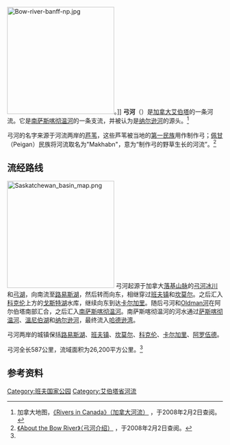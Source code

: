 {{noteTA
|1=zh-hans:艾伯塔;zh-hk:亞伯達;zh-tw:艾伯塔;
|2=zh-hans:卡尔加里;zh-hk:卡加利;zh-tw:卡加利;
|3=zh-hans:落基山脉; zh-hant:洛磯山脈; zh-cn:落基山脉; zh-tw:洛磯山脈;
}}
[[File:Bow-river-banff-np.jpg|250px]]。]] 
'''弓河'''（{{lang|en|Bow River}}）是[[加拿大|加拿大]][[艾伯塔|艾伯塔]]的一条河流。它是[[南萨斯喀彻温河|南萨斯喀彻温河]]的一条支流，并被认为是[[纳尔逊河|纳尔逊河]]的源头。<ref name="atlas">加拿大地图，[http://atlas.nrcan.gc.ca/site/english/learningresources/facts/rivers.html 《Rivers in Canada》（加拿大河流）] {{webarchive|url=https://web.archive.org/web/20070404150649/http://atlas.nrcan.gc.ca/site/english/learningresources/facts/rivers.html |date=2007-04-04 }}，于2008年2月2日查阅。</ref>

弓河的名字来源于河流两岸的[[芦苇|芦苇]]，这些芦苇被当地的[[第一民族|第一民族]]用作制作弓；[[佩甘|佩甘]]（Peigan）民族将河流取名为"Makhabn"，意为“制作弓的野草生长的河流”。<ref>[http://www.bowriverkeeper.org/about-river 《About the Bow River》（弓河介绍）] {{Wayback|url=http://www.bowriverkeeper.org/about-river |date=20080704063136 }}，于2008年2月2日查阅。</ref>

== 流经路线 ==
[[File:Saskatchewan_basin_map.png|250px]]
弓河起源于加拿大[[落基山脉|落基山脉]]的[[弓河冰川|弓河冰川]]和[[弓湖|弓湖]]，向南流至[[路易斯湖_(艾伯塔)|路易斯湖]]，然后转而向东，相继穿过[[班夫镇|班夫镇]]和[[坎莫尔|坎莫尔]]。之后汇入[[科克伦|科克伦]]上方的[[戈斯特湖|戈斯特湖]]水库，继续向东到达[[卡尔加里|卡尔加里]]。随后弓河和[[Oldman河|Oldman河]]在阿尔伯塔南部汇合，之后汇入[[南萨斯喀彻温河|南萨斯喀彻温河]]。南萨斯喀彻温河的河水通过[[萨斯喀彻温河|萨斯喀彻温河]]、[[溫尼伯湖|溫尼伯湖]]和[[纳尔逊河|纳尔逊河]]，最终流入[[哈德逊湾|哈德逊湾]]。

弓河两岸的城镇保括[[路易斯湖_(艾伯塔)|路易斯湖]]、[[班夫镇|班夫镇]]、[[坎莫尔|坎莫尔]]、[[科克伦|科克伦]]、[[卡尔加里|卡尔加里]]、[[阿罗伍德|阿罗伍德]]。

弓河全长587公里，流域面积为26,200平方公里。<ref name="atlas"/>

== 参考资料 ==
{{reflist}}

{{Authority control}}
[[Category:班夫国家公园|Category:班夫国家公园]]
[[Category:艾伯塔省河流|Category:艾伯塔省河流]]